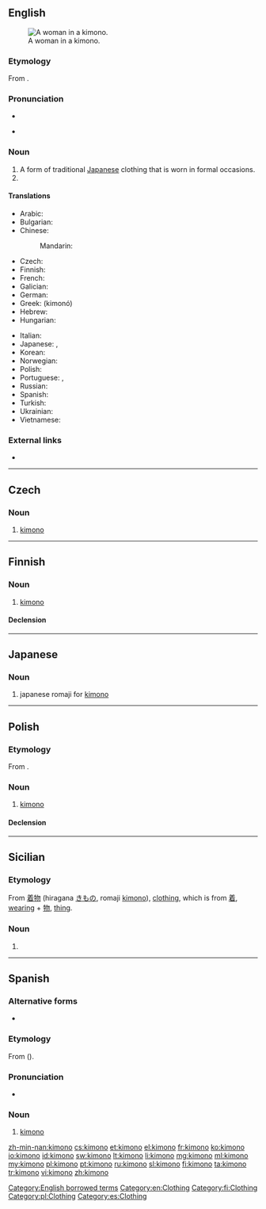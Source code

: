 {{also|kimonó|Kimono}}
==English==
[[Image:Chen Chengpo 1926.jpg|thumb|right|A woman in a kimono.]]

===Etymology===
From {{etyl|ja}} {{term|着物|sc=Jpan|tr=kimono}}.

===Pronunciation===
* {{audio|en-us-kimono.ogg|Audio (US)}}
* {{a|US}} {{IPA|/kɪˈmoʊˌnoʊ/}}

===Noun===
{{en-noun|pl=kimono|pl2=kimonos}}

# A form of traditional [[Japanese]] clothing that is worn in formal occasions.
# {{plural of|kimono}}

====Translations====
{{trans-top|traditional Japanese clothing}}
* Arabic: {{t|ar|كيمونو|tr=kīmūnū}}
* Bulgarian: {{t-|bg|кимоно|n|tr=kimono}}
* Chinese:
*: Mandarin: {{t-|cmn|和服|tr=héfú|sc=Hani}}
* Czech: {{t+|cs|kimono|n}}
* Finnish: {{t+|fi|kimono}}
* French: {{t+|fr|kimono|m}}
* Galician: {{t-|gl|quimono|m|xs=Galician}}
* German: {{t-|de|Kimono|m}}
* Greek: {{t+|el|κιμονό|n}} (kimonó)
* Hebrew: {{t+|he|קימונו}}
* Hungarian: {{t+|hu|kimonó}}
{{trans-mid}}
* Italian: {{t-|it|chimono|m}}
* Japanese: {{t+|ja|着物|tr=kimono}}, {{t-|ja|和服|tr=wafuku}}
* Korean: {{t+|ko|기모노|sc=Hang}}
* Norwegian: {{t-|no|kimono|m}}
* Polish: {{t+|pl|kimono|n}}
* Portuguese: {{t+|pt|quimono|m}}, {{t|pt|kimono|m}}
* Russian: {{t+|ru|кимоно|n|tr=kimonó}} {{indeclinable}}
* Spanish: {{t-|es|kimono|m}}
* Turkish: {{t+|tr|kimono}}
* Ukrainian: {{t+|uk|кімоно|n|tr=kimonó|xs=Ukrainian}}
* Vietnamese: {{t+|vi|kimono|xs=Vietnamese}}
{{trans-bottom}}

===External links===
* {{pedia}}

[[Category:English borrowed terms]]
[[Category:en:Clothing]]

----

==Czech==

===Noun===
{{cs-noun|g=n}}

# [[#English|kimono]] {{gloss|traditional Japanese clothing that is worn in formal occasions}}

----

==Finnish==

===Noun===
{{fi-noun}}

# [[#English|kimono]]

====Declension====
{{fi-decl-palvelu|kimon}}

[[Category:fi:Clothing]]

----

==Japanese==
{{wikipedia|和服|lang=ja}}

===Noun===
{{ja-noun|r|hira=きもの|rom=kimono|hidx=きもの}}

# {{ja-def|着物}} japanese romaji for [[kimono]]

----

==Polish==

===Etymology===
From {{etyl|ja|pl}} {{term|着物|sc=Jpan|tr=kimono}}.

===Noun===
{{head|pl|noun|g=n}}

# [[#English|kimono]]

====Declension====
{{pl-decl-noun
|kimono|kimona
|kimona|kimon
|kimonu|kimonom
|kimono|kimona
|kimonem|kimonami
|kimonie|kimonach
|kimono|kimona
}}

[[Category:pl:Clothing]]

----

==Sicilian==

===Etymology===
From {{etyl|ja|scn}} [[着物]] (hiragana [[きもの]], romaji [[kimono]]), [[clothing]], which is from [[着]], [[wearing]] + [[物]], [[thing]].

===Noun===
{{scn-noun|kimon|m|o|o}}

# {{alternative form of|chimonu|lang=scn}}

----

==Spanish==

===Alternative forms===
* {{l|es|quimono}}
{{wikipedia|lang=es}}

===Etymology===
From {{etyl|ja|es}} {{term|着物|sc=Jpan}} ({{term|きもの|sc=Jpan|tr=kimono|lit=wearing thing}}).

===Pronunciation===
* {{IPA|/ki.ˈmo.no/|lang=es}}

===Noun===
{{es-noun|m}}

# [[#English|kimono]]

[[Category:es:Clothing]]

[[zh-min-nan:kimono]]
[[cs:kimono]]
[[et:kimono]]
[[el:kimono]]
[[fr:kimono]]
[[ko:kimono]]
[[io:kimono]]
[[id:kimono]]
[[sw:kimono]]
[[lt:kimono]]
[[li:kimono]]
[[mg:kimono]]
[[ml:kimono]]
[[my:kimono]]
[[pl:kimono]]
[[pt:kimono]]
[[ru:kimono]]
[[sl:kimono]]
[[fi:kimono]]
[[ta:kimono]]
[[tr:kimono]]
[[vi:kimono]]
[[zh:kimono]]